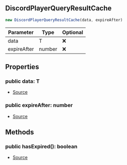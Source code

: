 ## DiscordPlayerQueryResultCache


```typescript
new DiscordPlayerQueryResultCache(data, expireAfter)
```
| Parameter | Type | Optional |
| ----------- | ----------- | ----------- |
| data | T | ❌ |
| expireAfter | number | ❌ |


## Properties
### public data: T
- [Source](https://github.com/Androz2091/discord-player/blob/e5339f1/packages/discord-player/src/utils/QueryCache.ts#L74)
### public expireAfter: number
- [Source](https://github.com/Androz2091/discord-player/blob/e5339f1/packages/discord-player/src/utils/QueryCache.ts#L73)

## Methods
### public hasExpired(): boolean
- [Source](https://github.com/Androz2091/discord-player/blob/e5339f1/packages/discord-player/src/utils/QueryCache.ts#L80)